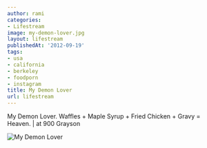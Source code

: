 ```yaml
---
author: rami
categories:
- Lifestream
image: my-demon-lover.jpg
layout: lifestream
publishedAt: '2012-09-19'
tags:
- usa
- california
- berkeley
- foodporn
- instagram
title: My Demon Lover
url: lifestream
---
```


My Demon Lover. Waffles + Maple Syrup + Fried Chicken + Gravy = Heaven. | at 900 Grayson

![My Demon Lover](/assets/images/content/lifestream/my-demon-lover.jpg)